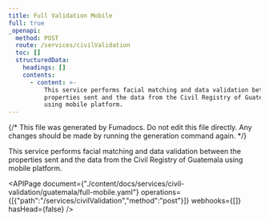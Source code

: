 ```yaml
---
title: Full Validation Mobile
full: true
_openapi:
  method: POST
  route: /services/civilValidation
  toc: []
  structuredData:
    headings: []
    contents:
      - content: >-
          This service performs facial matching and data validation between the
          properties sent and the data from the Civil Registry of Guatemala
          using mobile platform.
---
```


{/* This file was generated by Fumadocs. Do not edit this file directly. Any changes should be made by running the generation command again. */}

This service performs facial matching and data validation between the properties sent and the data from the Civil Registry of Guatemala using mobile platform.

<APIPage document={"./content/docs/services/civil-validation/guatemala/full-mobile.yaml"} operations={[{"path":"/services/civilValidation","method":"post"}]} webhooks={[]} hasHead={false} />